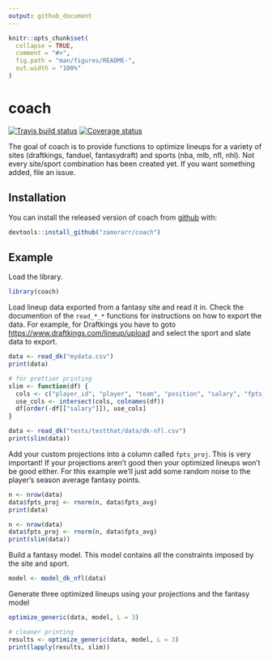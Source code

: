 ```yaml
---
output: github_document
---
```


<!-- README.md is generated from README.Rmd. Please edit that file -->

```r
knitr::opts_chunk$set(
  collapse = TRUE,
  comment = "#>",
  fig.path = "man/figures/README-",
  out.width = "100%"
)
```

# coach
[![Travis build status](https://travis-ci.org/zamorarr/coach.svg?branch=master)](https://travis-ci.org/zamorarr/coach)
[![Coverage status](https://codecov.io/gh/zamorarr/coach/branch/master/graph/badge.svg)](https://codecov.io/github/zamorarr/coach?branch=master)

The goal of coach is to provide functions to optimize lineups for a variety of sites (draftkings, fanduel, fantasydraft) and sports (nba, mlb, nfl, nhl). Not every site/sport combination has been created yet. If you want something added, file an issue.

## Installation

You can install the released version of coach from [github](https://github.com/zamorarr/coach) with:

``` r
devtools::install_github("zamorarr/coach")
```

## Example
Load the library.

```r
library(coach)
```

Load lineup data exported from a fantasy site and read it in. Check the documention of the `read_*_*` functions for instructions on how to export the data. For example, for Draftkings you have to goto [https://www.draftkings.com/lineup/upload](https://www.draftkings.com/lineup/upload) and select the sport and slate data to export.

```r
data <- read_dk("mydata.csv")
print(data)
```

```r
# for prettier printing
slim <- function(df) {
  cols <- c("player_id", "player", "team", "position", "salary", "fpts_avg", "fpts_proj")
  use_cols <- intersect(cols, colnames(df))
  df[order(-df[["salary"]]), use_cols]
}

data <- read_dk("tests/testthat/data/dk-nfl.csv")
print(slim(data))
```

Add your custom projections into a column called `fpts_proj`. This is very important! If your projections aren't good then your optimized lineups won't be good either. For this example we'll just add some random noise to the player's season average fantasy points.

```r
n <- nrow(data)
data$fpts_proj <- rnorm(n, data$fpts_avg)
print(data)
```

```r
n <- nrow(data)
data$fpts_proj <- rnorm(n, data$fpts_avg)
print(slim(data))
```

Build a fantasy model. This model contains all the constraints imposed by the site and sport.
```r
model <- model_dk_nfl(data)
```

Generate three optimized lineups using your projections and the fantasy model
```r
optimize_generic(data, model, L = 3)
```

```r
# cleaner printing
results <- optimize_generic(data, model, L = 3)
print(lapply(results, slim))
```

